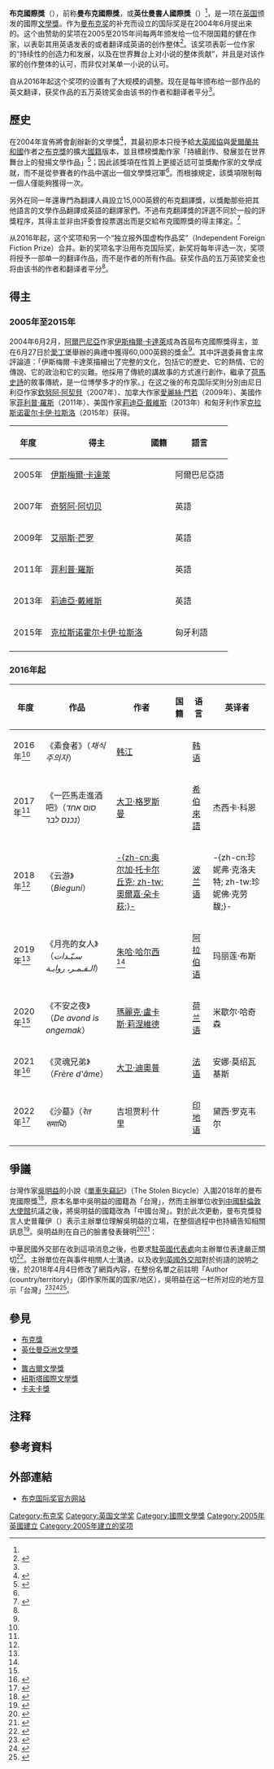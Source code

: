 {{Infobox award
| name = 布克國際獎
| current_awards = 
| image = Ismail Kadare.jpg
| imagesize = 
| alt = 
| caption = 首屆得主[[伊斯梅爾·卡達萊|伊斯梅爾·卡達萊]]
| description = 译成英语的最佳小说
| presenter = {{Link-en|英仕曼集團|Man Group}}
| host = 
| date = <!-- {{Start date|YYYY|MM|DD}} -->
| location = 
| country = 英國
| reward = 50,000英鎊
| year = 2005年
| year2  = 
| holder = 
| website = {{URL|https://thebookerprizes.com/}}
| network = 
| radio = 
| runtime = 
| ratings = 
| previous = 
| main = 
| next = 
}}
'''布克國際獎'''（{{Lang-en|International Booker Prize}}），前称'''曼布克國際獎'''，或'''英仕曼書人國際獎'''（{{lang-en|Man Booker International Prize}}）<ref name="china.com.cn2016"/>，是一项在[[英国|英国]]颁发的國際[[文學獎|文學獎]]。作为[[曼布克奖|曼布克奖]]的补充而设立的国际奖是在2004年6月提出来的。这个由{{Link-en|英仕曼集團|Man Group}}赞助的奖项在2005至2015年间每两年颁发给一位不限国籍的健在作家，以表彰其用英语发表的或者翻译成英语的创作整体<ref name = "Simon Crerar">{{Cite web |url= http://entertainment.timesonline.co.uk/tol/arts_and_entertainment/books/article6371639.ece |title= Alice Munro announced as Man Booker International Prize winner |author= Simon Crerar |date= 2009-05-27 |publisher= 《[[泰晤士報|泰晤士報]]》 |language= en |accessdate= 2013-05-30 |archive-date= 2011-08-29 |archive-url= https://web.archive.org/web/20110829042555/http://entertainment.timesonline.co.uk/tol/arts_and_entertainment/books/article6371639.ece |dead-url= no }}</ref>。该奖项表彰一位作家的“持续性的创造力和发展，以及在世界舞台上对小说的整体贡献”，并且是对该作家的创作整体的认可，而非仅对某单一小说的认可。

自从2016年起这个奖项的设置有了大规模的调整。现在是每年颁布给一部作品的英文翻译，获奖作品的五万英镑奖金由该书的作者和翻译者平分<ref name="bookseller"/>。

==歷史==
在2004年{{Link-en|英仕曼集團|Man Group}}宣佈將會創辦新的文學獎<ref>{{Cite web |url= http://news.bbc.co.uk/2/hi/entertainment/4112179.stm |title= Readers debate world Booker prize |author=  |date= 2004-12-20 |publisher= [[BBC新聞|BBC新聞]] |language= en |accessdate= 2013-05-30 |archive-date= 2020-01-08 |archive-url= https://web.archive.org/web/20200108021815/http://news.bbc.co.uk/2/hi/entertainment/4112179.stm |dead-url= no }}</ref>，其最初原本只授予給[[大英國協|大英國協]]與[[愛爾蘭共和國|愛爾蘭共和國]]作者之[[布克獎|布克獎]]的擴大[[國籍|國籍]]版本，並且標榜獎勵作家「持續創作、發展並在世界舞台上的發揚文學作品」<ref>{{Cite web |url= http://news.bbc.co.uk/2/hi/entertainment/4277897.stm |title= Spark heads world Booker nominees |author=  |date= 2005-02-18 |publisher= [[BBC新聞|BBC新聞]] |language= en |accessdate= 2013-05-30 |archive-date= 2018-05-25 |archive-url= https://web.archive.org/web/20180525065943/http://news.bbc.co.uk/1/hi/entertainment/4277897.stm |dead-url= no }}</ref>；因此該獎項在性質上更接近認可並獎勵作家的文學成就，而不是從參賽者的作品中選出一個文學獎冠軍<ref name = "Simon Crerar"/>。而根據規定，該獎項限制每一個人僅能夠獲得一次。

另外在同一年還專門為翻譯人員設立15,000英鎊的布克翻譯獎，以獎勵那些把其他語言的文學作品翻譯成英語的翻譯家們。不過布克翻譯獎的評選不同於一般的評獎程序，其得主並非由評委會投票選出而是交給布克國際獎的得主擇定。<ref name="FirstB">{{cite news|url=http://news.bbc.co.uk/1/hi/entertainment/4604409.stm|title=Albanian wins first world Booker|date=2005-06-02|publisher=BBC News|accessdate=2019-05-26|archive-date=2020-01-08|archive-url=https://web.archive.org/web/20200108021716/http://news.bbc.co.uk/2/hi/entertainment/4604409.stm|dead-url=no}}</ref>

从2016年起，这个奖项和另一个“独立报外国虚构作品奖”（Independent Foreign Fiction Prize）合并。新的奖项名字沿用布克国际奖，新奖将每年评选一次，奖项将授予一部单一的翻译作品，而不是作者的所有作品。获奖作品的五万英镑奖金也将由该书的作者和翻译者平分<ref name="complete-review"/>。

==得主==
===2005年至2015年===
2004年6月2月，[[阿爾巴尼亞|阿爾巴尼亞]]作家[[伊斯梅爾·卡達萊|伊斯梅爾·卡達萊]]成為首屆布克國際獎得主，並在6月27日於[[愛丁堡|愛丁堡]]舉辦的典禮中獲得60,000英鎊的獎金<ref name="FirstB"/>。其中評選委員會主席{{Link-en|約翰·凱里|John Carey (critic)}}評論道：「伊斯梅爾·卡達萊描繪出了完整的文化，包括它的歷史、它的熱情、它的傳說、它的政治和它的災難。他採用了傳統的講故事的方式進行創作，繼承了[[荷馬史詩|荷馬史詩]]的敘事傳統，是一位博學多才的作家。」在这之後的布克国际奖則分別由尼日利亞作家[[欽努阿·阿契貝|欽努阿·阿契貝]]（2007年）、加拿大作家[[愛麗絲·門若|愛麗絲·門若]]（2009年）、美國作家[[菲利普·羅斯|菲利普·羅斯]]（2011年）、美国作家[[莉迪亞·戴維斯|莉迪亞·戴維斯]]（2013年）和匈牙利作家[[克拉斯诺霍尔卡伊·拉斯洛|克拉斯诺霍尔卡伊·拉斯洛]]（2015年）获得。

{| class="wikitable" width=100%
|- bgcolor="#505050"
!年度
!得主
!國籍
!語言
|-
| 2005年
| [[伊斯梅爾·卡達萊|伊斯梅爾·卡達萊]] 
| {{ALB}}
| 阿爾巴尼亞語
|- 
| 2007年 
| [[奇努阿·阿切贝|奇努阿·阿切贝]] 
| {{NGR}}
| 英語
|- 
| 2009年 
| [[艾丽斯·芒罗|艾丽斯·芒罗]] 
| {{CAN}}
| 英語
|-
| 2011年 
| [[菲利普·羅斯|菲利普·羅斯]] 
| {{US}}
| 英語
|-
| 2013年 
| [[莉迪亞·戴維斯|莉迪亞·戴維斯]]
| {{US}}
| 英語
|-
| 2015年 
| [[克拉斯诺霍尔卡伊·拉斯洛|克拉斯诺霍尔卡伊·拉斯洛]]
| {{HUN}}
| 匈牙利語
|-
|}

===2016年起===
{| class="wikitable" width=100%
|- bgcolor="#505050"
!年度
!作品
!作者
!国籍
!语言
!英译者
|-
| 2016年<ref name="bbc"/>
| 《素食者》（''채식주의자''）
| [[韩江_(作家)|韩江]]
| {{flag|South Korea}}
| [[韩语|韩语]]
| {{link-en|狄波拉·史密斯|Deborah Smith (translator)}}
|-
| 2017年<ref name="cssn2017"/>
| 《一匹馬走進酒吧》（''סוס אחד נכנס לבר''）
| [[大卫·格罗斯曼|大卫·格罗斯曼]]
| {{flag|Israel}}
| [[希伯來語|希伯來語]]
| 杰西卡·科恩
|-
| 2018年<ref name="bjn2018"/>
| 《云游》（''Bieguni''）
| [[奧爾嘉·朵卡萩|-{zh-cn:奥尔加·托卡尔丘克; zh-tw:奧爾嘉·朵卡萩;}-]]
| {{flag|Poland}}
| [[波兰语|波兰语]]
| -{zh-cn:珍妮弗·克洛夫特; zh-tw:珍妮佛·克劳馥;}-
|-
| 2019年<ref name="guardian2019"/>
| 《月亮的女人》（''سـيّـدات الـقـمـر، روايـة''）{{efn|该书英译本书名为《天体》（''Celestial Bodies''）。}}
| [[朱哈·哈尔西|朱哈·哈尔西]]<ref name="thepaper2019"/>
| {{flag|Oman}}
| [[阿拉伯语|阿拉伯语]]
| 玛丽莲·布斯
|-
| 2020年<ref name="sohu2020"/>
| 《不安之夜》（''De avond is ongemak''）
| [[瑪麗克·盧卡斯·莉涅維德|瑪麗克·盧卡斯·莉涅維德]]
| {{flag|Netherlands}}
| [[荷兰语|荷兰语]]
| 米歇尔·哈奇森
|-
| 2021年<ref>{{Cite web|url= https://thebookerprizes.com/international-booker/2021|title= The Booker International Prize 2021|author= |date= 2021-06-02|publisher= 布克国际奖官网|language= en|accessdate= 2021-06-06|archive-date= 2021-04-07|archive-url= https://web.archive.org/web/20210407082413/https://thebookerprizes.com/international-booker/2021|dead-url= no}}</ref>
| 《灵魂兄弟》（''Frère d'âme''）{{efn|该书英译本书名为《在夜晚所有血都是黑的》（''At Night All Blood is Black''）。}}
| [[大卫·迪奧普|大卫·迪奧普]]
| {{flag|France}}
| [[法语|法语]]
| 安娜·莫绍瓦基斯
|-
| 2022年<ref>{{Cite web|url= https://thebookerprizes.com/the-booker-library/prize-years/international/2022|title= The Booker International Prize 2022|author= |date= 2022-05-27|publisher= 布克国际奖官网|language= en|accessdate= 2022-05-28|archive-date= 2022-06-08|archive-url= https://web.archive.org/web/20220608105257/https://thebookerprizes.com/the-booker-library/prize-years/international/2022}}</ref>
| 《沙墓》（''रेत समाधि''）
| 吉坦贾利·什里
| {{flag|India}}
| [[印地语|印地语]]
| 黛西·罗克韦尔
|}

== 爭議 ==
台灣作家[[吳明益|吳明益]]的小說《[[單車失竊記_(小說)|單車失竊記]]》（The Stolen Bicycle）入圍2018年的曼布克國際獎<ref>{{cite web |deadurl=yes |accessdate=2018-04-03 |language=en |url=http://themanbookerprize.com/international |title=The 2018 longlist of The Man Booker International Prize |publisher=Tha Man Booker Prize |date=2018-03-29 |archiveurl=https://web.archive.org/web/20180312160424/http://themanbookerprize.com/international |archivedate=2018-03-12 }}</ref>，原本名單中吳明益的國籍為「台灣」，然而主辦單位收到[[中国驻英国大使馆|中國駐倫敦大使館]]抗議之後，將吳明益的國籍改為「中國台灣」{{efn|「Wu Ming-Yi (Taiwan)」改為「Wu Ming-Yi (Taiwan, China)」}}。對於此次更動，曼布克獎發言人史普蘿伊（{{lang|en|Truda Spruyt}}）表示主辦單位理解吳明益的立場，在整個過程中也持續告知相關訊息<ref>{{cite news |deadurl=no |accessdate=2018-04-03 |language=zh-tw |url=http://www.cna.com.tw/news/firstnews/201803310120-1.aspx?utm_source=site.facebook&utm_medium=share&utm_campaign=fbuser |title=曼布克獎改吳明益國籍 英媒：中國施壓 |first= |last= |publisher=中央通訊社 |date=2018-03-31 |archiveurl=https://web.archive.org/web/20180403101332/http://www.cna.com.tw/news/firstnews/201803310120-1.aspx?utm_source=site.facebook&utm_medium=share&utm_campaign=fbuser |archivedate=2018-04-03 }}</ref>。吳明益則在自己的臉書發表聲明<ref name="吳明益臉書聲明">{{cite web |deadurl=no |accessdate=2018-04-03 |language=zh-tw |url=https://www.facebook.com/utopiawu/posts/1876721605694119 |title=吳明益臉書聲明 |publisher=Facebook |date=2018-03-29 |archive-date=2020-10-03 |archive-url=https://web.archive.org/web/20201003091339/https://www.facebook.com/utopiawu/posts/1876721605694119 }}</ref><ref>{{cite news |deadurl=no |accessdate=2018-04-03 |language=zh-tw |url=http://www.cna.com.tw/news/firstnews/201803290093-1.aspx |title=曼布克獎國籍改中國台灣 吳明益：與我立場不同 |author=鄭景雯、汪宜儒 |last= |publisher=中央通訊社 |date=2018-03-29 |archiveurl=https://web.archive.org/web/20180329071024/http://www.cna.com.tw/news/firstnews/201803290093-1.aspx |archivedate=2018-03-29 }}</ref>：

{{quote|text=在國際曼布克獎的長名單公布後，主辦單位網頁已將Taiwan更改為Taiwan, China。這和我個人的立場不同，我會尋求協助，向主辦單位表達我的個人立場。<br>Since the publication of the longlist for this year's Man Booker International award, my nationality on the webpage has been changed from Taiwan to Taiwan, China, which is not my personal position on this issue. I will therefore seek assistance in expressing my personal position to the award organization.}}
 
中華民國外交部在收到這項消息之後，也要求[[駐英國台北代表處|駐英國代表處]]向主辦單位表達嚴正關切<ref>{{cite news |deadurl=no |accessdate=2018-04-03 |language=zh-tw |url=http://www.cna.com.tw/news/firstnews/201803290326-1.aspx |title=吳明益國籍遭改中國台灣 外交部要求更正 |author=侯姿瑩 |last= |publisher=中央通訊社 |date=2018-03-29 |archiveurl=https://web.archive.org/web/20180330231852/http://www.cna.com.tw/news/firstnews/201803290326-1.aspx |archivedate=2018-03-30 }}</ref>。主辦單位在與事件相關人士溝通，以及收到[[英國外交部|英國外交部]]對於術語的說明之後，於2018年4月4日修改了網頁內容，在整份名單之前註明「Author (country/territory)」（即作家所属的国家/地区），吳明益在这一栏所对应的地方显示「台灣」<ref>{{cite web |deadurl=yes |accessdate=2018-04-05 |language=en |url=http://themanbookerprize.com/international |title=The 2018 longlist of The Man Booker International Prize |publisher=Tha Man Booker Prize |date=2018-04-04 |archive-date=2018-03-12 |archive-url=https://web.archive.org/web/20180312160424/http://themanbookerprize.com/international }}</ref><ref>{{cite news |deadurl=no |accessdate=2018-04-05 |language=zh-tw |url=https://news.tvbs.com.tw/life/895970 |title=作家吳明益獲平反　曼布克國際獎正名「台灣」！ |author=黃耀漢 |last= |publisher=TVBS NEWS |date=2018-04-04 |archive-date=2020-12-16 |archive-url=https://web.archive.org/web/20201216122853/https://news.tvbs.com.tw/life/895970 }}</ref><ref>{{cite news |deadurl=no |accessdate=2018-04-03 |language=zh-tw |url=http://www.cna.com.tw/news/firstnews/201804040214-1.aspx |title=吳明益國籍 曼布克獎更正為台灣 |author=戴雅真 |last= |publisher=中央通訊社 |date=2018-04-04 |archiveurl=https://web.archive.org/web/20180405024315/http://www.cna.com.tw/news/firstnews/201804040214-1.aspx |archivedate=2018-04-05 }}</ref>。

== 參見 ==
* [[布克獎|布克獎]]
* [[英仕曼亞洲文學獎|英仕曼亞洲文學獎]]
* {{Link-en|俄羅斯布克獎|Russian Booker Prize}}
* [[龔古爾文學獎|龔古爾文學獎]]
* [[紐斯塔國際文學獎|紐斯塔國際文學獎]]
* [[卡夫卡獎|卡夫卡獎]]

== 注释 ==
{{notelist|iger=}}

== 參考資料 ==
{{Reflist|30em|refs=
<ref name="bookseller">{{cite web | url = http://www.thebookseller.com/news/man-booker-306625 | title = 'Reconfiguration' of Man Booker International Prize | author = Sarah Shaffi | quote =  | format =  | language = en | publisher = The Bookseller | date = 2015-07-07 | accessdate = 2016-05-17 | archive-date = 2020-10-26 | archive-url = https://web.archive.org/web/20201026154022/https://www.thebookseller.com/news/man-booker-306625 | dead-url = no }}</ref>

<ref name="complete-review">{{cite web | url = http://www.complete-review.com/saloon/archive/201507a.htm#rv1 | title = Man Booker Independent International Foreign Fiction Prize | author =  | quote =  | format =  | language = en | publisher = complete-review.com | date =  | accessdate = 2016-05-17 | archive-date = 2021-02-28 | archive-url = https://web.archive.org/web/20210228093759/https://www.complete-review.com/saloon/archive/201507a.htm#rv1 | dead-url = no }}</ref>

<ref name="bbc">{{cite web | url = http://www.bbc.com/zhongwen/simp/world/2016/05/160517_han_kang_man_booker | title = 韩国作家韩江以小说《素食者》获国际布克奖 | author =  | quote =  | format =  | language =  | publisher = BBC | date = 2016-05-17 | accessdate = 2016-05-17 | archive-date = 2020-11-05 | archive-url = https://web.archive.org/web/20201105041546/https://www.bbc.com/zhongwen/simp/world/2016/05/160517_han_kang_man_booker | dead-url = no }}</ref>

<ref name="china.com.cn2016">{{cite web | url = http://xiaofei.china.com.cn/news/info-11-9-184115.html | title = 2016年度英仕曼书人国际奖公布初选名单 | publisher = china.com.cn | date = 2016-03-25 | accessdate = 2016-09-28 | deadurl = yes | archiveurl = https://web.archive.org/web/20161001190426/http://xiaofei.china.com.cn/news/info-11-9-184115.html | archivedate = 2016-10-01 | df =  }}</ref>

<ref name="cssn2017">{{cite web | url = http://www.cssn.cn/ts/ts_scfj/201706/t20170615_3551311.shtml | title = 以色列作家格罗斯曼获布克国际奖，获奖作品中文版抢先试读 | author = 澎湃新闻 | publisher = 中国社会科学网 | date = 2017-06-14 | accessdate = 2017-06-15 | archive-date = 2018-09-08 | archive-url = https://web.archive.org/web/20180908094152/http://www.cssn.cn/ts/ts_scfj/201706/t20170615_3551311.shtml | dead-url = no }}</ref>

<ref name="bjn2018">{{cite web | url = http://www.bjnews.com.cn/book/2018/05/23/488023.html | title = 波兰作家奥尔加·托卡尔丘克获2018年国际布克奖 | author = 宫照华 | language = zh-cn | publisher = 新京报 | date = 2018-05-23 | accessdate = 2018-05-23 | archive-date = 2020-09-14 | archive-url = https://web.archive.org/web/20200914231144/http://www.bjnews.com.cn/book/2018/05/23/488023.html | dead-url = no }}</ref>

<ref name="guardian2019">{{cite web | url = https://www.theguardian.com/books/2019/may/21/man-booker-international-prize-jokha-alharthi-wins-celestial-bodies-oman | title = Man Booker International prize: Jokha Alharthi wins for Celestial Bodies | author = Flood, Alison | language = en | publisher = The Guardian | date = 2019-05-21 | accessdate = 2019-05-24 | archive-date = 2020-11-07 | archive-url = https://web.archive.org/web/20201107231558/https://www.theguardian.com/books/2019/may/21/man-booker-international-prize-jokha-alharthi-wins-celestial-bodies-oman | dead-url = no }}</ref>

<ref name="thepaper2019">{{cite web | url = https://www.thepaper.cn/newsDetail_forward_3125597 | title = 残雪《新世纪爱情故事》入围国际布克奖长名单 | author = 杨宝宝 | language = zh | publisher = 澎湃新闻 | date = 2019-03-13 | accessdate = 2019-05-24 | archive-date = 2020-08-21 | archive-url = https://web.archive.org/web/20200821082832/https://www.thepaper.cn/newsDetail_forward_3125597 | dead-url = no }}</ref>

<ref name="sohu2020">{{cite web | url = https://www.sohu.com/a/415115474_114988 | title = 2020年国际布克奖公布，最年轻获奖者出现 | author = 宫子 | language = zh | publisher = 搜狐 | date = 2020-08-27 | accessdate = 2021-01-18}}</ref>
}}

== 外部連結 ==
* [https://thebookerprizes.com/ 布克国际奖官方网站] {{Wayback|url=https://thebookerprizes.com/ |date=20210314171608 }} {{en}}

{{布克奖}}
{{Authority control}}
[[Category:布克奖|Category:布克奖]]
[[Category:英国文学奖|Category:英国文学奖]]
[[Category:國際文學獎|Category:國際文學獎]]
[[Category:2005年英國建立|Category:2005年英國建立]]
[[Category:2005年建立的奖项|Category:2005年建立的奖项]]